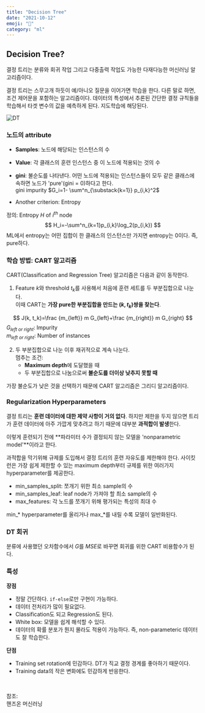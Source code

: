 ```yaml
---
title: "Decision Tree"
date: "2021-10-12"
emoji: "🌲"
category: "ml"
---
```

## Decision Tree?
결정 트리는 분류와 회귀 작업 그리고 다중출력 작업도 가능한 다재다능한 머신러닝 알고리즘이다.

결정 트리는 스무고개 하듯이 예/아니오 질문을 이어가면 학습을 한다. 다른 말로 하면, 조건 제어문을 포함하는 알고리즘이다.
데이터의 특성에서 추론된 간단한 결정 규칙들을 학습해서 타겟 변수의 값을 예측하게 된다. 지도학습에 해당된다.

![DT](https://upload.wikimedia.org/wikipedia/commons/thumb/f/fe/CART_tree_titanic_survivors_KOR.png/350px-CART_tree_titanic_survivors_KOR.png)

### 노드의 attribute
- **Samples**: 노드에 해당되는 인스턴스의 수

- **Value**: 각 클래스의 훈련 인스턴스 중 이 노드에 적용되는 것의 수

- **gini**: 불순도를 나타낸다. 어떤 노드에 적용되는 인스턴스들이 모두 같은 클래스에 속하면 노드가 'pure'(gini = 0)하다고 한다.  
    gini impurity $G_i=1- \sum^n_{\substack{k=1}} p_{i,k}^2$

- Another criterion: Entropy
 
정의: Entropy $H$ of $i^{th}$ node
$$
H_i=-\sum^n_{k=1}p_{i,k}\log_2(p_{i,k})
$$
ML에서 entropy는 어떤 집합이 한 클래스의 인스턴스만 가지면 entropy는 0이다. 즉, pure하다.

### 학습 방법: CART 알고리즘
CART(Classification and Regression Tree) 알고리즘은 다음과 같이 동작한다.
1. Feature $k$와 threshold $t_k$를 사용해서 처음에 훈련 세트를 두 부분집합으로 나눈다.  
    이때 CART는 **가장 pure한 부분집합을 만드는 $(k, t_k)$쌍을 찾는다**.

$$
J(k, t_k)=\frac {m_{left}} m G_{left}+\frac {m_{right}} m G_{right}
$$
$G_{left\ or\ right}$: Impurity  
$m_{left\ or\ right}$: Number of instances

2. 두 부분집합으로 나눈 이후 재귀적으로 계속 나눈다.  
    멈추는 조건:  
    - **Maximum depth**에 도달했을 때
    - 두 부분집합으로 나눔으로써 **불순도를 더이상 낮추지 못할 때**

가장 불순도가 낮은 것을 선택하기 때문에 CART 알고리즘은 그리디 알고리즘이다.

### Regularization Hyperparameters
결정 트리는 **훈련 데이터에 대한 제약 사항이 거의 없다**. 하지만 제한을 두지 않으면 트리가 훈련 데이터에 아주 가깝게 맞추려고 하기 때문에 대부분 **과적합이 발생**한다.

이렇게 훈련되기 전에 **파라미터 수가 결정되지 않는 모델을 'nonparametric model'**이라고 한다.

과적합을 막기위해 규제를 도입해서 결정 트리의 훈련 자유도를 제한해야 한다. 사이킷런은 가장 쉽게 제한할 수 있는 maximum depth부터 규제를 위한 여러가지 hyperparameter를 제공한다.
- min_samples_split: 쪼개기 위한 최소 sample의 수
- min_samples_leaf: leaf node가 가져야 할 최소 sample의 수
- max_features: 각 노드를 쪼개기 위해 평가되는 특성의 최대 수

min\_\* hyperparameter를 올리거나 max\_\*를 내릴 수록 모델이 일반화된다.

### DT 회귀
분류에 사용했던 오차함수에서 $G$를 $MSE$로 바꾸면 회귀를 위한 CART 비용함수가 된다.

### 특성
**장점**
- 정말 간단하다. `if-else`로만 구현이 가능하다.
- 데이터 전처리가 많이 필요없다.
- Classification도 되고 Regression도 된다.
- White box: 모델을 쉽게 해석할 수 있다.
- 데이터의 확률 분포가 뭔지 몰라도 적용이 가능하다. 즉, non-parameteric 데이터도 잘 학습한다.

**단점**
- Training set rotation에 민감하다. DT가 직교 결정 경계를 좋아하기 때문이다.
- Training data의 작은 변화에도 민감하게 반응한다.

<br/>

참조:  
핸즈온 머신러닝  